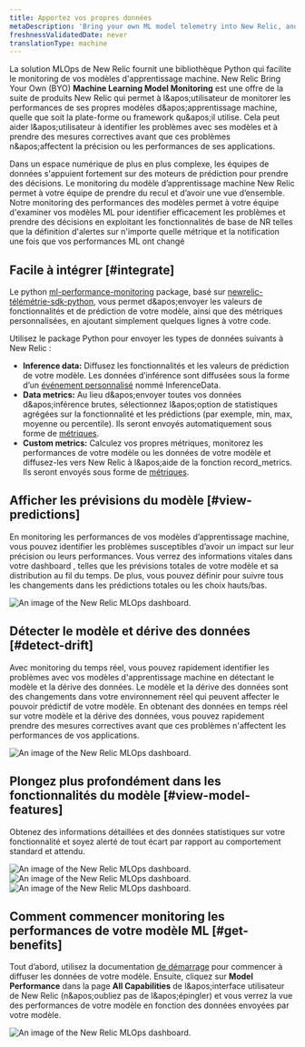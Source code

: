 ```yaml
---
title: Apportez vos propres données
metaDescription: 'Bring your own ML model telemetry into New Relic, and start getting value from your ML model data in just a few minutes'
freshnessValidatedDate: never
translationType: machine
---
```


La solution MLOps de New Relic fournit une bibliothèque Python qui facilite le monitoring de vos modèles d&apos;apprentissage machine. New Relic Bring Your Own (BYO) <DNT>**Machine Learning Model Monitoring**</DNT> est une offre de la suite de produits New Relic qui permet à l&amp;apos;utilisateur de monitorer les performances de ses propres modèles d&amp;apos;apprentissage machine, quelle que soit la plate-forme ou framework qu&amp;apos;il utilise. Cela peut aider l&amp;apos;utilisateur à identifier les problèmes avec ses modèles et à prendre des mesures correctives avant que ces problèmes n&amp;apos;affectent la précision ou les performances de ses applications.

Dans un espace numérique de plus en plus complexe, les équipes de données s&apos;appuient fortement sur des moteurs de prédiction pour prendre des décisions. Le monitoring du modèle d’apprentissage machine New Relic permet à votre équipe de prendre du recul et d’avoir une vue d’ensemble. Notre monitoring des performances des modèles permet à votre équipe d&apos;examiner vos modèles ML pour identifier efficacement les problèmes et prendre des décisions en exploitant les fonctionnalités de base de NR telles que la définition d&apos;alertes sur n&apos;importe quelle métrique et la notification une fois que vos performances ML ont changé

## Facile à intégrer [#integrate]

Le python [ml-performance-monitoring](https://github.com/newrelic-experimental/ml-performance-monitoring) package, basé sur [newrelic-télémétrie-sdk-python](https://github.com/newrelic/newrelic-telemetry-sdk-python)​​, vous permet d&amp;apos;envoyer les valeurs de fonctionnalités et de prédiction de votre modèle, ainsi que des métriques personnalisées, en ajoutant simplement quelques lignes à votre code.

Utilisez le package Python pour envoyer les types de données suivants à New Relic :

* <DNT>**Inference data:**</DNT> Diffusez les fonctionnalités et les valeurs de prédiction de votre modèle. Les données d’inférence sont diffusées sous la forme d’un [événement personnalisé](/docs/data-apis/ingest-apis/introduction-event-api/) nommé InferenceData.
* <DNT>**Data metrics:**</DNT> Au lieu d&amp;apos;envoyer toutes vos données d&amp;apos;inférence brutes, sélectionnez l&amp;apos;option de statistiques agrégées sur la fonctionnalité et les prédictions (par exemple, min, max, moyenne ou percentile). Ils seront envoyés automatiquement sous forme de [métriques](/docs/data-apis/ingest-apis/metric-api/introduction-metric-api/).
* <DNT>**Custom metrics:**</DNT> Calculez vos propres métriques, monitorez les performances de votre modèle ou les données de votre modèle et diffusez-les vers New Relic à l&amp;apos;aide de la fonction record\_metrics. Ils seront envoyés sous forme de [métriques](/docs/data-apis/ingest-apis/metric-api/introduction-metric-api/).

## Afficher les prévisions du modèle [#view-predictions]

En monitoring les performances de vos modèles d’apprentissage machine, vous pouvez identifier les problèmes susceptibles d’avoir un impact sur leur précision ou leurs performances. Vous verrez des informations vitales dans votre dashboard , telles que les prévisions totales de votre modèle et sa distribution au fil du temps. De plus, vous pouvez définir <InlinePopover type="alerts" />pour suivre tous les changements dans les prédictions totales ou les choix hauts/bas.

<img title="An image of the model performance and predictions in New Relic" alt="An image of the New Relic MLOps dashboard." src="/images/model-performance-monitoring_screenshot-full_predictions.webp" />

## Détecter le modèle et dérive des données [#detect-drift]

Avec monitoring du temps réel, vous pouvez rapidement identifier les problèmes avec vos modèles d&apos;apprentissage machine en détectant le modèle et la dérive des données. Le modèle et la dérive des données sont des changements dans votre environnement réel qui peuvent affecter le pouvoir prédictif de votre modèle. En obtenant des données en temps réel sur votre modèle et la dérive des données, vous pouvez rapidement prendre des mesures correctives avant que ces problèmes n&apos;affectent les performances de vos applications.

<img title="An image of the model and data drift in New Relic" alt="An image of the New Relic MLOps dashboard." src="/images/model-performance-monitoring_screenshot-full_performance-drift.webp" />

## Plongez plus profondément dans les fonctionnalités du modèle [#view-model-features]

Obtenez des informations détaillées et des données statistiques sur votre fonctionnalité et soyez alerté de tout écart par rapport au comportement standard et attendu.

<img title="An image of the model features in New Relic" alt="An image of the New Relic MLOps dashboard." src="/images/model-performance-monitoring_screenshot-full_model-features.webp" />

<img title="An image of the feature distribution in New Relic" alt="An image of the New Relic MLOps dashboard." src="/images/model-performance-monitoring_screenshot-full_feature-distribution.webp" />

<img title="An image of the model count, missing values, and standard deviation in New Relic" alt="An image of the New Relic MLOps dashboard." src="/images/model-performance-monitoring_screenshot-full_standard-deviation.webp" />

## Comment commencer monitoring les performances de votre modèle ML [#get-benefits]

Tout d’abord, utilisez la documentation [de démarrage](/docs/mlops/bring-your-own/getting-started-byo/) pour commencer à diffuser les données de votre modèle. Ensuite, cliquez sur <DNT>**Model Performance**</DNT> dans la page <DNT>**All Capabilities**</DNT> de l&amp;apos;interface utilisateur de New Relic (n&amp;apos;oubliez pas de l&amp;apos;épingler) et vous verrez la vue des performances de votre modèle en fonction des données envoyées par votre modèle.

<img title="An image of the model performance tab in the New Relic navigation menu" alt="An image of the New Relic MLOps dashboard." src="/images/model-performance-monitoring_screenshot-full_model-performance-tab.webp" />